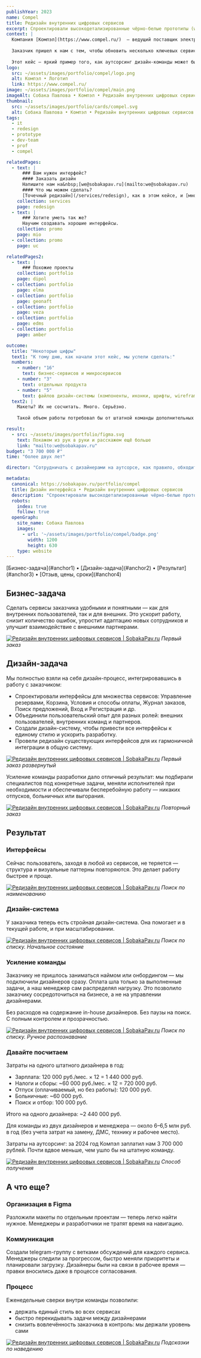 ```yaml
---
publishYear: 2023
name: Compel
title: Редизайн внутренних цифровых сервисов
excerpt: Спроектировали высокодетализированные чёрно-белые прототипы (wireframes) пользовательского интерфейса по отдельным задачам заказчика.
context: |
  Компания [Компэл](https://www.compel.ru/)  — ведущий поставщик электронных компонентов и модулей для производителей оборудования и электроники. 
  
  Заказчик пришел к нам с тем, чтобы обновить несколько ключевых сервисов, но проект перерос в долгосрочное сотрудничество — уже третий год мы работаем вместе. 
  
  Этот кейс — яркий пример того, как аутсорсинг дизайн-команды может быть выгоднее, гибче и проще в управлении, чем содержание собственного отдела. Вместо формирования штатной команды дизайнеров заказчик несколько лет сотрудничает с нами.
logo:
  src: ~/assets/images/portfolio/compel/logo.png
  alt: Компэл • Логотип
  link: https://www.compel.ru/
image: ~/assets/images/portfolio/compel/main.png
imageAlt: Собака Павлова • Компэл • Редизайн внутренних цифровых сервисов
thumbnail:
  src: ~/assets/images/portfolio/cards/compel.svg
  alt: Собака Павлова • Компэл • Редизайн внутренних цифровых сервисов
tags:
  - it
  - redesign
  - prototype
  - dev-team
  - prof
  - compel

relatedPages:
  - text: |
      ### Вам нужен интерфейс?
      #### Заказать дизайн
      Напишите нам на&nbsp;[we@sobakapav.ru](mailto:we@sobakapav.ru) 
      #### Что мы можем сделать?
      [Точечный редизайн](/services/redesign), как в этом кейсе, и [многое другое](/services). 
    collection: services
    page: redesign
  - text: |
      ### Хотите уметь так же?
      Научим создавать хорошие интерфейсы.
    collection: promo
    page: mio
  - collection: promo
    page: uc

relatedPages2:
  - text: |
      ### Похожие проекты
    collection: portfolio
    page: dipol
  - collection: portfolio
    page: elma
  - collection: portfolio
    page: geonaft
  - collection: portfolio
    page: veza
  - collection: portfolio
    page: edms
  - collection: portfolio
    page: amber

outcome:
  title: "Некоторые цифры"
  text1: "К тому дню, как начали этот кейс, мы успели сделать:"
  numbers:
    - number: "16" 
      text: бизнес-сервисов и микросервисов
    - number: "3"
      text: отдельных продукта
    - number: "5" 
      text: файлов дизайн-системы (компоненты, иконки, шрифты, wireframes)
  text2: |
    Макеты? Их не сосчитать. Много. Серьёзно.
    
    Такой объем работы потребовал бы от штатной команды дополнительных ресурсов и найма. В предложенном режиме мы гибко привлекали специалистов по мере необходимости.

result:
  - src: ~/assets/images/portfolio/figma.svg
    text: Покажем из рук в руки и расскажем ещё больше
    link: "mailto:we@sobakapav.ru"
budget: "3 700 000 ₽"
time: "более двух лет"

director: "Cотрудничать с дизайнерами на аутсорсе, как правило, обходится дешевле, чем завести свою UX-команду. А времени и нервов потратите гораздо, гораздо меньше."

metadata:
  canonical: https://sobakapav.ru/portfolio/compel
  title: Дизайн интерфейса • Редизайн внутренних цифровых сервисов
  description: "Спроектировали высокодетализированные чёрно-белые прототипы (wireframes) пользовательского интерфейса по отдельным задачам заказчика."
  robots:
    index: true
    follow: true
  openGraph:
    site_name: Собака Павлова
    images:
      - url: '~/assets/images/portfolio/compel/badge.png'
        width: 1200
        height: 630
    type: website
---
```


<TOC>
[Бизнес-задача](#anchor1) • [Дизайн-задача](#anchor2) • [Результат](#anchor3) • [Отзыв, цены, сроки](#anchor4)
</TOC>

## <a name="anchor1" />Бизнес-задача

Сделать сервисы заказчика удобными и понятными — как для внутренних пользователей, так и для внешних. Это ускорит работу, снизит количество ошибок, упростит адаптацию новых сотрудников и улучшит взаимодействие с внешними партнерами.

<a href="/images/portfolio/compel/1.png" target="_blank">![Редизайн внутренних цифровых сервисов | SobakaPav.ru](~/assets/images/portfolio/compel/1.png)</a>
_Первый заказ_

## <a name="anchor2" />Дизайн-задача

Мы полностью взяли на себя дизайн-процесс, интегрировавшись в работу с заказчиком:

- Спроектировали интерфейсы для множества сервисов: Управление резервами, Корзина, Условия и способы оплаты, Журнал заказов, Поиск предложений, Вход и Регистрация и др.
- Объединили пользовательский опыт для разных ролей: внешних пользователей, внутренних команд и партнеров.
- Создали дизайн-систему, чтобы привести все интерфейсы к единому стилю и ускорить разработку.
- Провели редизайн существующих интерфейсов для их гармоничной интеграции в общую систему.

<a href="/images/portfolio/compel/2.png" target="_blank">![Редизайн внутренних цифровых сервисов | SobakaPav.ru](~/assets/images/portfolio/compel/2.png)</a>
_Первый заказ развернутый_

Усиление команды разработки дало отличный результат: мы подбирали специалистов под конкретные задачи, меняли исполнителей при необходимости и обеспечивали бесперебойную работу — никаких отпусков, больничных или выгорания.

<a href="/images/portfolio/compel/3.png" target="_blank">![Редизайн внутренних цифровых сервисов | SobakaPav.ru](~/assets/images/portfolio/compel/3.png)</a>
_Повторный заказ_

## <a name="anchor3" />Результат
### Интерфейсы

Сейчас пользователь, заходя в любой из сервисов, не теряется — структура и визуальные паттерны повторяются. Это делает работу быстрее и проще.

<a href="/images/portfolio/compel/4.png" target="_blank">![Редизайн внутренних цифровых сервисов | SobakaPav.ru](~/assets/images/portfolio/compel/4.png)</a>
_Поиск по наименованию_

### Дизайн-система

У заказчика теперь есть стройная дизайн-система. Она помогает и в текущей работе, и при масштабировании.

<a href="/images/portfolio/compel/5.png" target="_blank">![Редизайн внутренних цифровых сервисов | SobakaPav.ru](~/assets/images/portfolio/compel/5.png)</a>
_Поиск по списку. Начальное состояние_

### Усиление команды

Заказчику не пришлось заниматься наймом или онбордингом — мы подключили дизайнеров сразу. Оплата шла только за выполненные задачи, а наш менеджер сам распределял нагрузку. Это позволило заказчику сосредоточиться на бизнесе, а не на управлении дизайнерами.

Без расходов на содержание in-house дизайнеров. Без паузы на поиск. С полным контролем и прозрачностью.

<a href="/images/portfolio/compel/6.png" target="_blank">![Редизайн внутренних цифровых сервисов | SobakaPav.ru](~/assets/images/portfolio/compel/6.png)</a>
_Поиск по списку. Ручное распознавание_

### Давайте посчитаем

Затраты на одного штатного дизайнера в год:
- Зарплата: 120 000 руб./мес. × 12 = 1 440 000 руб.
- Налоги и сборы: ~60 000 руб./мес. × 12 = 720 000 руб.
- Отпуск (оплачиваемый, но без работы): 120 000 руб.
- Больничные: ~60 000 руб.
- Поиск и отбор: 100 000 руб.

Итого на одного дизайнера: ~2 440 000 руб.

Для команды из двух дизайнеров и менеджера — около 6–6,5 млн руб. в год (без учета затрат на замену, ДМС, технику и рабочее место).

Затраты на аутсорсинг: за 2024 год Компэл заплатил нам 3 700 000 рублей. Почти вдвое меньше, чем ушло бы на штатную команду.

<a href="/images/portfolio/compel/7.png" target="_blank">![Редизайн внутренних цифровых сервисов | SobakaPav.ru](~/assets/images/portfolio/compel/7.png)</a>
_Способ получения_

## <a name="anchor4" />А что еще?
### Организация в Figma

Разложили макеты по отдельным проектам — теперь легко найти нужное. Менеджеры и разработчики не тратят время на навигацию.

### Коммуникация

Создали telegram-группу с ветками обсуждений для каждого сервиса. Менеджеры следили за прогрессом, быстро меняли приоритеты и планировали загрузку. Дизайнеры были на связи в рабочее время — правки вносились даже в процессе согласования.

### Процесс

Еженедельные сверки внутри команды позволили:
- держать единый стиль во всех сервисах
- быстро перекидывать задачи между дизайнерами
- снизить вовлечённость заказчика в контроль: мы держали уровень сами

<a href="/images/portfolio/compel/8.png" target="_blank">![Редизайн внутренних цифровых сервисов | SobakaPav.ru](~/assets/images/portfolio/compel/8.png)</a>
_Подсказки по наведению_

## <a name="anchor5" />
